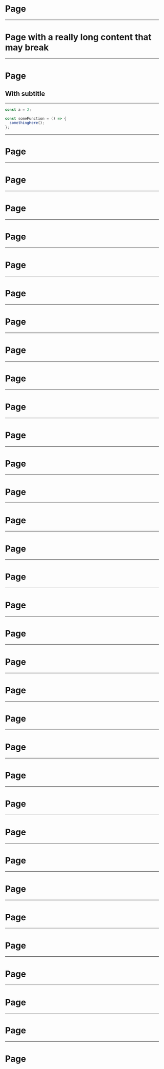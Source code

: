 

<Header>

<Profile name="Pedro Filho" twitter="pedrofilhome" />

</Header>

<Footer>

<Pacman />

</Footer>

# Page

---

# Page with a really long content that may break

---

# Page

## With subtitle

---

```js
const a = 2;

const someFunction = () => {
  somethingHere();
};
```

---

# Page

---

# Page

---

# Page

---

# Page

---

# Page

---

# Page

---

# Page

---

# Page

---

# Page

---

# Page

---

# Page

---

# Page

---

# Page

---

# Page

---

# Page

---

# Page

---

# Page

---

# Page

---

# Page

---

# Page

---

# Page

---

# Page

---

# Page

---

# Page

---

# Page

---

# Page

---

# Page

---

# Page

---

# Page

---

# Page

---

# Page

---

# Page

---

# Page
